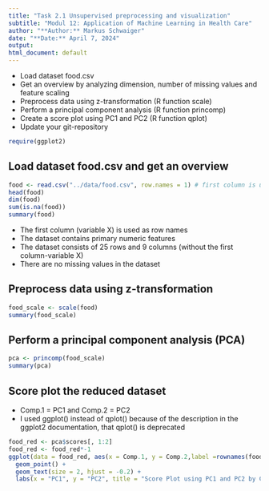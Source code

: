 ```yaml
---
title: "Task 2.1 Unsupervised preprocessing and visualization"
subtitle: "Modul 12: Application of Machine Learning in Health Care"
author: "**Author:** Markus Schwaiger"
date: "**Date:** April 7, 2024"
output:
html_document: default
---
```

- Load dataset food.csv
- Get an overview by analyzing dimension, number of missing values and feature scaling
- Preprocess data using z-transformation (R function scale)
- Perform a principal component analysis (R function princomp)
- Create a score plot using PC1 and PC2 (R function qplot)
- Update your git-repository
```r
require(ggplot2)
```

## Load dataset food.csv and get an overview
```r
food <- read.csv("../data/food.csv", row.names = 1) # first column is used as row names
head(food)
dim(food)
sum(is.na(food))
summary(food)
```
- The first column (variable X) is used as row names
- The dataset contains primary numeric features
- The dataset consists of 25 rows and 9 columns (without the first column-variable X)
- There are no missing values in the dataset

## Preprocess data using z-transformation
```r
food_scale <- scale(food)
summary(food_scale)
```

## Perform a principal component analysis (PCA)
```r
pca <- princomp(food_scale)
summary(pca)
```

## Score plot the reduced dataset
- Comp.1 = PC1 and Comp.2 = PC2
- I used ggplot() instead of qplot() because of the description in the ggplot2 documentation, that qplot() is deprecated
```r
food_red <- pca$scores[, 1:2]
food_red <- food_red*-1
ggplot(data = food_red, aes(x = Comp.1, y = Comp.2,label =rownames(food_red))) +
  geom_point() +
  geom_text(size = 2, hjust = -0.2) +
  labs(x = "PC1", y = "PC2", title = "Score Plot using PC1 and PC2 by Countries")
```